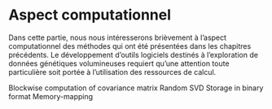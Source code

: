 # Aspect computationnel 

Dans cette partie, nous nous intéresserons brièvement à l'aspect computationnel des méthodes qui ont été présentées dans les chapitres précédents. Le développement d'outils logiciels destinés à l'exploration de données génétiques volumineuses requiert qu'une attention toute particulière soit portée à l'utilisation des ressources de calcul. 

Blockwise computation of covariance matrix
Random SVD
Storage in binary format
Memory-mapping